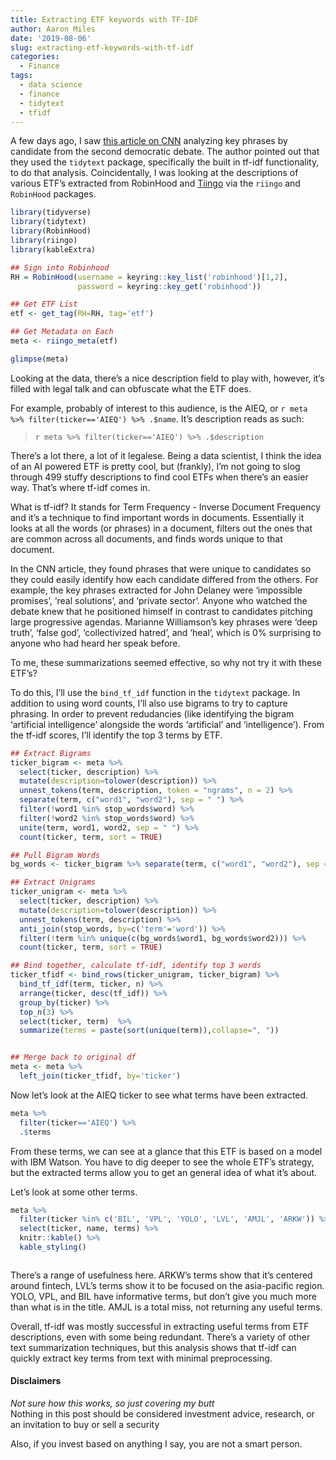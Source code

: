 ```yaml
---
title: Extracting ETF keywords with TF-IDF
author: Aaron Miles
date: '2019-08-06'
slug: extracting-etf-keywords-with-tf-idf
categories:
  - Finance
tags:
  - data science
  - finance
  - tidytext
  - tfidf
---
```



A few days ago, I saw [this article on CNN](https://www.cnn.com/interactive/2019/08/politics/democratic-debate-key-phrases/) analyzing key phrases by candidate from the second democratic debate. The author pointed out that they used the `tidytext` package, specifically the built in tf-idf functionality, to do that analysis. Coincidentally, I was looking at the descriptions of various ETF's extracted from RobinHood and [Tiingo](tiingo.com) via the `riingo` and `RobinHood` packages. 



```r
library(tidyverse)
library(tidytext)
library(RobinHood)
library(riingo)
library(kableExtra)

```

```r
## Sign into Robinhood
RH = RobinHood(username = keyring::key_list('robinhood')[1,2], 
               password = keyring::key_get('robinhood'))

## Get ETF List
etf <- get_tag(RH=RH, tag='etf')

## Get Metadata on Each
meta <- riingo_meta(etf)

```

```r
glimpse(meta)

```
Looking at the data, there's a nice description field to play with, however, it's filled with legal talk and can obfuscate what the ETF does. 

For example, probably of interest to this audience, is the AIEQ, or `r meta %>% filter(ticker=='AIEQ') %>% .$name`. It's description reads as such:

>`r meta %>% filter(ticker=='AIEQ') %>% .$description`

There's a lot there, a lot of it legalese. Being a data scientist, I think the idea of an AI powered ETF is pretty cool, but (frankly), I'm not going to slog through 499 stuffy descriptions to find cool ETFs when there's an easier way. That's where tf-idf comes in.

What is tf-idf? It stands for Term Frequency - Inverse Document Frequency and it's a technique to find important words in documents. Essentially it looks at all the words (or phrases) in a document, filters out the ones that are common across all documents, and finds words unique to that document. 

In the CNN article, they found phrases that were unique to candidates so they could easily identify how each candidate differed from the others. For example, the key phrases extracted for John Delaney were 'impossible promises', 'real solutions', and 'private sector'. Anyone who watched the debate knew that he positioned himself in contrast to candidates pitching large progressive agendas. Marianne Williamson's key phrases were 'deep truth', 'false god', 'collectivized hatred', and 'heal', which is 0% surprising to anyone who had heard her speak before.

To me, these summarizations seemed effective, so why not try it with these ETF's?

To do this, I'll use the `bind_tf_idf` function in the `tidytext` package. In addition to using word counts, I'll also use bigrams to try to capture phrasing. In order to prevent redudancies (like identifying the bigram 'artificial intelligence' alongside the words 'artificial' and 'intelligence'). From the tf-idf scores, I'll identify the top 3 terms by ETF.

```r
## Extract Bigrams
ticker_bigram <- meta %>%
  select(ticker, description) %>%
  mutate(description=tolower(description)) %>%
  unnest_tokens(term, description, token = "ngrams", n = 2) %>%
  separate(term, c("word1", "word2"), sep = " ") %>%
  filter(!word1 %in% stop_words$word) %>%
  filter(!word2 %in% stop_words$word) %>%
  unite(term, word1, word2, sep = " ") %>%
  count(ticker, term, sort = TRUE) 

## Pull Bigram Words
bg_words <- ticker_bigram %>% separate(term, c("word1", "word2"), sep = " ")

## Extract Unigrams
ticker_unigram <- meta %>%
  select(ticker, description) %>%
  mutate(description=tolower(description)) %>%
  unnest_tokens(term, description) %>%
  anti_join(stop_words, by=c('term'='word')) %>%
  filter(!term %in% unique(c(bg_words$word1, bg_words$word2))) %>%
  count(ticker, term, sort = TRUE)  

## Bind together, calculate tf-idf, identify top 3 words
ticker_tfidf <- bind_rows(ticker_unigram, ticker_bigram) %>%
  bind_tf_idf(term, ticker, n) %>%
  arrange(ticker, desc(tf_idf)) %>%
  group_by(ticker) %>%
  top_n(3) %>%
  select(ticker, term)  %>%
  summarize(terms = paste(sort(unique(term)),collapse=", "))


## Merge back to original df
meta <- meta %>%
  left_join(ticker_tfidf, by='ticker')

```

Now let's look at the AIEQ ticker to see what terms have been extracted.

```r
meta %>%
  filter(ticker=='AIEQ') %>%
  .$terms
```

From these terms, we can see at a glance that this ETF is based on a model with IBM Watson. You have to dig deeper to see the whole ETF's strategy, but the extracted terms allow you to get an general idea of what it's about. 

Let's look at some other terms.

```r

meta %>%
  filter(ticker %in% c('BIL', 'VPL', 'YOLO', 'LVL', 'AMJL', 'ARKW')) %>%
  select(ticker, name, terms) %>%
  knitr::kable() %>%
  kable_styling()



```

There's a range of usefulness here. ARKW's terms  show that it's centered around fintech, LVL's terms show it to be focused on the asia-pacific region. YOLO, VPL, and BIL have informative terms, but don't give you much more than what is in the title. AMJL is a total miss, not returning any useful terms. 

Overall, tf-idf was mostly successful in extracting useful terms from ETF descriptions, even with some being redundant. There's a variety of other text summarization techniques, but this analysis shows that tf-idf can quickly extract key terms from text with minimal preprocessing.

#### Disclaimers

*Not sure how this works, so just covering my butt*  
Nothing in this post should be considered investment advice, research, or an invitation to buy or sell a security

Also, if you invest based on anything I say, you are not a smart person.





